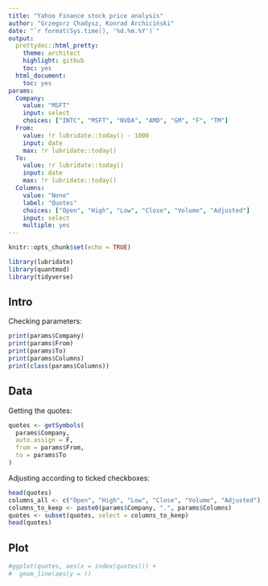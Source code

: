 ```yaml
---
title: "Yahoo Finance stock price analysis"
author: "Grzegorz Chadysz, Konrad Archiciński"
date: "`r format(Sys.time(), '%d.%m.%Y')`"
output:
  prettydoc::html_pretty:
    theme: architect
    highlight: github
    toc: yes
  html_document:
    toc: yes
params:
  Company:
    value: "MSFT"
    input: select
    choices: ["INTC", "MSFT", "NVDA", "AMD", "GM", "F", "TM"]
  From: 
    value: !r lubridate::today() - 1000
    input: date
    max: !r lubridate::today()
  To:
    value: !r lubridate::today()
    input: date
    max: !r lubridate::today()
  Columns: 
    value: "None"
    label: "Quotes"
    choices: ["Open", "High", "Low", "Close", "Volume", "Adjusted"]
    input: select
    multiple: yes
---
```


```r
knitr::opts_chunk$set(echo = TRUE)
```

```r
library(lubridate)
library(quantmod)
library(tidyverse)
```

## Intro

Checking parameters:

```r
print(params$Company)
print(params$From)
print(params$To)
print(params$Columns)
print(class(params$Columns))
```

## Data

Getting the quotes:

```r
quotes <- getSymbols(
  params$Company,
  auto.assign = F,
  from = params$From,
  to = params$To
)
```

Adjusting according to ticked checkboxes:

```r
head(quotes)
columns_all <- c("Open", "High", "Low", "Close", "Volume", "Adjusted")
columns_to_keep <- paste0(params$Company, ".", params$Columns)
quotes <- subset(quotes, select = columns_to_keep)
head(quotes)
```

## Plot

```r
#ggplot(quotes, aes(x = index(quotes))) +
#  geom_line(aes(y = ))
```



